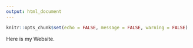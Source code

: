 ```yaml
---
output: html_document
---
```


```r
knitr::opts_chunk$set(echo = FALSE, message = FALSE, warning = FALSE)

```


Here is my Website.

